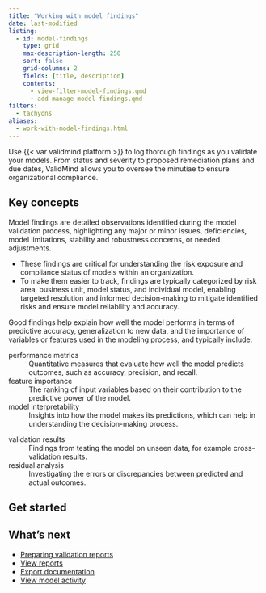 ```yaml
---
title: "Working with model findings"
date: last-modified
listing:
  - id: model-findings
    type: grid
    max-description-length: 250
    sort: false
    grid-columns: 2
    fields: [title, description]
    contents:
      - view-filter-model-findings.qmd
      - add-manage-model-findings.qmd
filters:
  - tachyons
aliases:
  - work-with-model-findings.html
---
```


Use {{< var validmind.platform >}} to log thorough findings as you validate your models.  From status and severity to proposed remediation plans and due dates, ValidMind allows you to oversee the minutiae to ensure organizational compliance.

## Key concepts

Model findings are detailed observations identified during the model validation process, highlighting any major or minor issues, deficiencies, model limitations, stability and robustness concerns, or needed adjustments. 

- These findings are critical for understanding the risk exposure and compliance status of models within an organization.
- To make them easier to track, findings are typically categorized by risk area, business unit, model status, and individual model, enabling targeted resolution and informed decision-making to mitigate identified risks and ensure model reliability and accuracy.

Good findings help explain how well the model performs in terms of predictive accuracy, generalization to new data, and the importance of variables or features used in the modeling process, and typically include:

:::: {.flex .flex-wrap .justify-around}

::: {.w-50-ns}

performance metrics
: Quantitative measures that evaluate how well the model predicts outcomes, such as accuracy, precision, and recall.

feature importance
: The ranking of input variables based on their contribution to the predictive power of the model.

model interpretability
: Insights into how the model makes its predictions, which can help in understanding the decision-making process.

:::

::: {.w-40-ns}


validation results
: Findings from testing the model on unseen data, for example cross-validation results.

residual analysis
: Investigating the errors or discrepancies between predicted and actual outcomes.


:::

::::



## Get started

:::{#model-findings}
:::

## What's next

- [Preparing validation reports](preparing-validation-reports.qmd)
- [View reports](view-reports.qmd)
- [Export documentation](/guide/model-documentation/export-documentation.qmd)
- [View model activity](/guide/model-inventory/view-model-activity.qmd)

